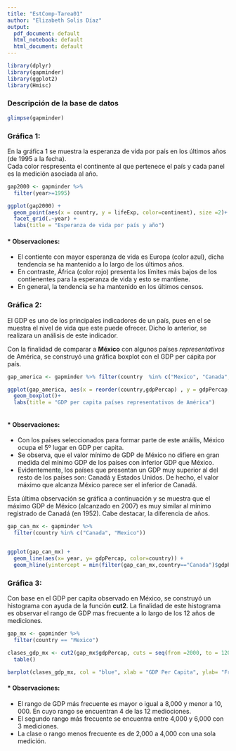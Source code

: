 ```yaml
---
title: "EstComp-Tarea01"
author: "Elizabeth Solis Díaz"
output:
  pdf_document: default
  html_notebook: default
  html_document: default
---
```


```r
library(dplyr)
library(gapminder)
library(ggplot2)
library(Hmisc)
```

### Descripción de la base de datos
```r
glimpse(gapminder)
```


### Gráfica 1:

En la gráfica 1 se muestra la esperanza de vida por país en los últimos años (de 1995  a la fecha).  
Cada color respresenta el continente al que pertenece el país y cada panel es la medición asociada al año.

```r

gap2000 <- gapminder %>% 
  filter(year>=1995)

ggplot(gap2000) +
  geom_point(aes(x = country, y = lifeExp, color=continent), size =2)+
  facet_grid(.~year) +
  labs(title = "Esperanza de vida por país y año")


```


#### * Observaciones:
- El contiente con mayor esperanza de vida es Europa (color azul), dicha tendencia se ha mantenido a lo largo de los últimos años.  
- En contraste, África (color rojo) presenta los límites más bajos de los contienentes para la esperanza de vida y esto se mantiene.  
- En general, la tendencia se ha mantenido en los últimos censos.   


\newpage 

### Gráfica 2:

El GDP es uno de los principales indicadores de un país, pues en el se muestra el nivel de vida que este puede ofrecer. Dicho lo anterior, se realizara un análisis de este indicador.  

Con la finalidad de comparar a **México** con algunos países *representativos* de América, se construyó una gráfica boxplot con el GDP per cápita por país.  

```r

gap_america <- gapminder %>% filter(country  %in% c("Mexico", "Canada", "Argentina", "United States", "Venezuela", "Peru", "Cuba", "Chile", "Ecuador"))

ggplot(gap_america, aes(x = reorder(country,gdpPercap) , y = gdpPercap, color = country)) + 
  geom_boxplot()+
  labs(title = "GDP per capita países representativos de América")



```


#### * Observaciones:
- Con los países seleccionados para formar parte de este anáilis, México ocupa el 5º lugar en GDP per capita.  
- Se observa, que el valor mínimo de GDP de México no difiere en gran medida del mínimo GDP de los países con inferior GDP que México.  
- Evidentemente, los países que presentan un GDP muy superior al del resto de los países son: Canadá y Estados Unidos. De hecho, el valor máximo que alcanza México parece ser el inferior de Canadá.  




Esta última observación se gráfica a continuación y se muestra que el máximo GDP de México (alcanzado en 2007) es muy similar al mínimo registrado de Canadá (en 1952). Cabe destacar, la diferencia de años.




```r
gap_can_mx <- gapminder %>% 
  filter(country %in% c("Canada", "Mexico")) 


ggplot(gap_can_mx) +
  geom_line(aes(x= year, y= gdpPercap, color=country)) +
  geom_hline(yintercept = min(filter(gap_can_mx,country=="Canada")$gdpPercap))

```

\newpage 
### Gráfica 3:

Con base en el GDP per capita observado en México, se construyó un histograma con ayuda de la función **cut2**. La finalidad de este histograma es observar el rango de GDP mas frecuente a lo largo de los 12 años de mediciones.
```r
gap_mx <- gapminder %>% 
  filter(country == "Mexico") 

clases_gdp_mx <- cut2(gap_mx$gdpPercap, cuts = seq(from =2000, to = 12000, by =2000)) %>% 
  table()

barplot(clases_gdp_mx, col = "blue", xlab = "GDP Per Capita", ylab= "Frecuencia", main = "Fecuencias de GDP en México")

```

#### * Observaciones:
- El rango de GDP más frecuente es mayor o igual a 8,000 y menor a 10, 000. En cuyo rango se encuentran 4 de las 12 mediociones.  
- El segundo rango más frecuente se encuentra entre 4,000 y 6,000 con 3 mediciones.  
- La clase o rango menos frecuente es de 2,000 a 4,000 con una sola medición.



